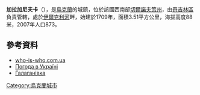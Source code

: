 {{coord|49|3|19|N|32|43|37|E|scale:30000_region:UA|display=title}}

'''加拉加尼夫卡'''（{{lang-uk|Галаганівка}}），是[[烏克蘭|烏克蘭]]的城鎮，位於該國西南部[[切爾諾夫策州|切爾諾夫策州]]，由[[奇吉林區|奇吉林區]]負責管轄，處於[[伊爾克利河_(佳斯明河支流)|伊爾克利河]]畔，始建於1709年，面積3.51平方公里，海拔高度88米，2007年人口873。

==參考資料==
*[https://web.archive.org/web/20070927205217/http://who-is-who.com.ua/bookmaket/mischerkasy2007/3/72.html who-is-who.com.ua]
*[http://weather.in.ua/cherkasskaja/4817 Погода в Україні]{{Wayback|url=http://weather.in.ua/cherkasskaja/4817 |date=20160505095646 }}
* [http://gska2.rada.gov.ua/pls/z7502/A005?rdat1=26.07.2009&rf7571=38582 Галаганівка]{{dead link|date=2017年11月 |bot=InternetArchiveBot |fix-attempted=yes }}

{{Ukraine-geo-stub}}
[[Category:烏克蘭城市|Category:烏克蘭城市]]